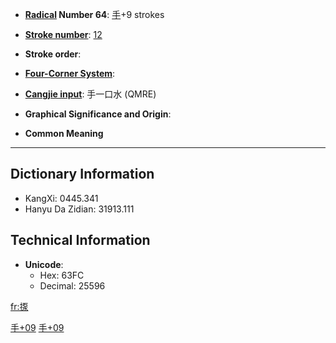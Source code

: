 * '''[[Wiktionary:Chinese radical index| Radical]] Number 64''': [[Wiktionary:Chinese radical index 手|手]]+9 strokes

* '''[[Wiktionary:Chinese total strokes index|Stroke number]]''': [[Wiktionary:Chinese total strokes index 12|12]]

* '''Stroke order''': 

* '''[[Wiktionary:Chinese four corner index|Four-Corner System]]''': 

* '''[[Wiktionary:Chinese Cangjie index|Cangjie input]]''': 手一口水 (QMRE)

* '''Graphical Significance and Origin''': 

* '''Common Meaning'''

----

== Dictionary Information ==

* KangXi: 0445.341
* Hanyu Da Zidian: 31913.111

== Technical Information ==

* '''Unicode''':
** Hex: 63FC
** Decimal: 25596

[[Category:CJKV Character articles lacking a common meaning|手+09]]
[[Category:CJKV Character articles lacking all romanizations|手+09]]

[[fr:揼]]